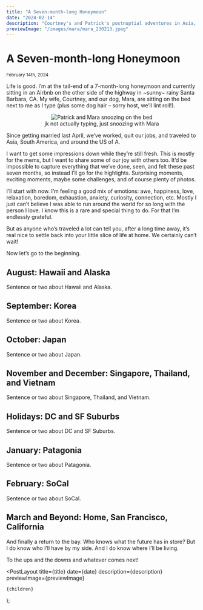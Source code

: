 ```yaml
---
title: "A Seven-month-long Honeymoon"
date: "2024-02-14"
description: "Courtney's and Patrick's postnuptial adventures in Asia, South America, and around the US of A."
previewImage: "/images/mara/mara_230213.jpeg"
---
```



# A Seven-month-long Honeymoon

<small>
  <time dateTime={date}>February 14th, 2024</time>
</small>

Life is good. I’m at the tail-end of a 7-month-long honeymoon and currently sitting in an Airbnb on the other side of the highway in ~sunny~ rainy Santa Barbara, CA. My wife, Courtney, and our dog, Mara, are sitting on the bed next to me as I type (plus some dog hair – sorry host, we’ll lint roll!).

<figure align="center">
  <Image
    src="/images/honeymoon/snoozing.jpg"
    className="mx-auto"
    alt="Patrick and Mara snoozing on the bed"
    width={500}
    height={500}
  />
  <figcaption>jk not actually typing, just snoozing with Mara</figcaption>
</figure>

Since getting married last April, we’ve worked, quit our jobs, and traveled to Asia, South America, and around the US of A.

I want to get some impressions down while they’re still fresh. This is mostly for the mems, but I want to share some of our joy with others too. It’d be impossible to capture everything that we’ve done, seen, and felt these past seven months, so instead I’ll go for the highlights. Surprising moments, exciting moments, maybe some challenges, and of course plenty of photos.

I’ll start with now. I’m feeling a good mix of emotions: awe, happiness, love, relaxation, boredom, exhaustion, anxiety, curiosity, connection, etc. Mostly I just can’t believe I was able to run around the world for so long with the person I love. I know this is a rare and special thing to do. For that I’m endlessly grateful.

But as anyone who’s traveled a lot can tell you, after a long time away, it’s real nice to settle back into your little slice of life at home. We certainly can’t wait!

Now let’s go to the beginning.

## August: Hawaii and Alaska

Sentence or two about Hawaii and Alaska.

## September: Korea

Sentence or two about Korea.

## October: Japan

Sentence or two about Japan.

## November and December: Singapore, Thailand, and Vietnam

Sentence or two about Singapore, Thailand, and Vietnam.

## Holidays: DC and SF Suburbs

Sentence or two about DC and SF Suburbs.

## January: Patagonia

Sentence or two about Patagonia.

## February: SoCal

Sentence or two about SoCal.

## March and Beyond: Home, San Francisco, California

And finally a return to the bay. Who knows what the future has in store? But I do know who I’ll have by my side. And I do know where I’ll be living.

To the ups and the downs and whatever comes next!

  <PostLayout
    title={title}
    date={date}
    description={description}
    previewImage={previewImage}
  >
    {children}
  </PostLayout>
);
